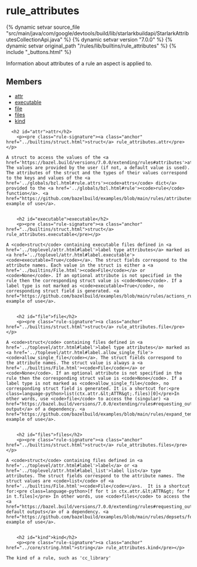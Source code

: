 <html devsite>
<head>
  <meta name="project_path" value="/_project.yaml">
  <meta name="book_path" value="/versions/7.0.0/_book.yaml">
</head>
<body>

<h1 class="page-title" id="modules.rule_attributes">rule_attributes</h1>

{% dynamic setvar source_file "src/main/java/com/google/devtools/build/lib/starlarkbuildapi/StarlarkAttributesCollectionApi.java" %}
{% dynamic setvar version "7.0.0" %}
{% dynamic setvar original_path "/rules/lib/builtins/rule_attributes" %}
{% include "_buttons.html" %}
<!-- {% raw %} -->

Information about attributes of a rule an aspect is applied to.

<h2>Members</h2>
<ul>
    <li>
    <a href="#attr">attr</a>
  </li>
      <li>
    <a href="#executable">executable</a>
  </li>
      <li>
    <a href="#file">file</a>
  </li>
      <li>
    <a href="#files">files</a>
  </li>
      <li>
    <a href="#kind">kind</a>
  </li>
  </ul>

      <h2 id="attr">attr</h2>
        <p><pre class="rule-signature"><a class="anchor" href="../builtins/struct.html">struct</a> rule_attributes.attr</pre></p>

    A struct to access the values of the <a href='https://bazel.build/versions/7.0.0/extending/rules#attributes'>attributes</a>. The values are provided by the user (if not, a default value is used). The attributes of the struct and the types of their values correspond to the keys and values of the <a href='../globals/bzl.html#rule.attrs'><code>attrs</code> dict</a> provided to the <a href='../globals/bzl.html#rule'><code>rule</code> function</a>. <a href="https://github.com/bazelbuild/examples/blob/main/rules/attributes/printer.bzl">See example of use</a>.


        <h2 id="executable">executable</h2>
        <p><pre class="rule-signature"><a class="anchor" href="../builtins/struct.html">struct</a> rule_attributes.executable</pre></p>

    A <code>struct</code> containing executable files defined in <a href='../toplevel/attr.html#label'>label type attributes</a> marked as <a href='../toplevel/attr.html#label.executable'><code>executable=True</code></a>. The struct fields correspond to the attribute names. Each value in the struct is either a <a href='../builtins/File.html'><code>File</code></a> or <code>None</code>. If an optional attribute is not specified in the rule then the corresponding struct value is <code>None</code>. If a label type is not marked as <code>executable=True</code>, no corresponding struct field is generated. <a href="https://github.com/bazelbuild/examples/blob/main/rules/actions_run/execute.bzl">See example of use</a>.


        <h2 id="file">file</h2>
        <p><pre class="rule-signature"><a class="anchor" href="../builtins/struct.html">struct</a> rule_attributes.file</pre></p>

    A <code>struct</code> containing files defined in <a href='../toplevel/attr.html#label'>label type attributes</a> marked as <a href='../toplevel/attr.html#label.allow_single_file'><code>allow_single_file</code></a>. The struct fields correspond to the attribute names. The struct value is always a <a href='../builtins/File.html'><code>File</code></a> or <code>None</code>. If an optional attribute is not specified in the rule then the corresponding struct value is <code>None</code>. If a label type is not marked as <code>allow_single_file</code>, no corresponding struct field is generated. It is a shortcut for:<pre class=language-python>list(ctx.attr.&lt;ATTR&gt;.files)[0]</pre>In other words, use <code>file</code> to access the (singular) <a href="https://bazel.build/versions/7.0.0/extending/rules#requesting_output_files">default output</a> of a dependency. <a href="https://github.com/bazelbuild/examples/blob/main/rules/expand_template/hello.bzl">See example of use</a>.


        <h2 id="files">files</h2>
        <p><pre class="rule-signature"><a class="anchor" href="../builtins/struct.html">struct</a> rule_attributes.files</pre></p>

    A <code>struct</code> containing files defined in <a href='../toplevel/attr.html#label'>label</a> or <a href='../toplevel/attr.html#label_list'>label list</a> type attributes. The struct fields correspond to the attribute names. The struct values are <code>list</code> of <a href='../builtins/File.html'><code>File</code></a>s.  It is a shortcut for:<pre class=language-python>[f for t in ctx.attr.&lt;ATTR&gt; for f in t.files]</pre> In other words, use <code>files</code> to access the <a href="https://bazel.build/versions/7.0.0/extending/rules#requesting_output_files"> default outputs</a> of a dependency. <a href="https://github.com/bazelbuild/examples/blob/main/rules/depsets/foo.bzl">See example of use</a>.


        <h2 id="kind">kind</h2>
        <p><pre class="rule-signature"><a class="anchor" href="../core/string.html">string</a> rule_attributes.kind</pre></p>

    The kind of a rule, such as 'cc_library'



</body>
</html>

<!-- {% endraw %} -->
